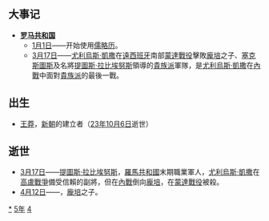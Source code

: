 {{yearTOC|-45|西汉'''[[初元|初元]]四年'''}}

== 大事记 ==
* '''[[罗马共和国|罗马共和国]]'''
**[[1月1日|1月1日]]——开始使用[[儒略历|儒略历]]。
**[[3月17日|3月17日]]——[[尤利烏斯·凱撒|尤利烏斯·凱撒]]在[[遠西班牙|遠西班牙]]南部[[蒙達戰役|蒙達戰役]]擊敗[[格奈烏斯·龐貝|龐培]]之子{{le|格奈烏斯·龐培烏斯 (龐培之子)|Gnaeus Pompeius (son of Pompey the Great)|格奈烏斯·龐培烏斯}}、[[塞克斯圖斯·龐培|塞克斯圖斯]]及名將[[提圖斯·拉比埃努斯|提圖斯·拉比埃努斯]]領導的[[貴族派|貴族派]]軍隊，是[[尤利烏斯·凱撒|尤利烏斯·凱撒]]在[[凱撒內戰|內戰]]中面對[[貴族派|貴族派]]的最後一戰。

== 出生 ==
* [[王莽|王莽]]，[[新朝|新朝]]的建立者（[[23年|23年]][[10月6日|10月6日]]逝世）

== 逝世 ==
{{Wikisource year mention}}
*[[3月17日|3月17日]]——[[提圖斯·拉比埃努斯|提圖斯·拉比埃努斯]]，[[羅馬共和國|羅馬共和國]]末期職業軍人，[[尤利烏斯·凱撒|尤利烏斯·凱撒]]在[[高盧戰爭|高盧戰爭]]備受信賴的副將，但在[[凱撒內戰|內戰]]倒向[[格奈烏斯·龐貝|龐培]]，在[[蒙達戰役|蒙達戰役]]被殺。
*[[4月12日|4月12日]]——{{le|格奈烏斯·龐培烏斯 (龐培之子)|Gnaeus Pompeius (son of Pompey the Great)|格奈烏斯·龐培烏斯}}，[[格奈烏斯·龐貝|龐培]]之子。

[[Category:前45年|*]]
[[Category:前40年代|5年]]
[[Category:前1世纪各年|4]]